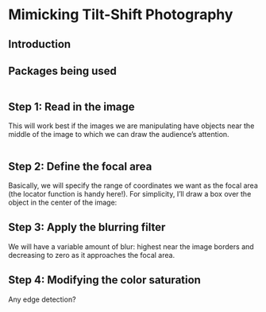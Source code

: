 # Mimicking Tilt-Shift Photography  {#tiltShift}

## Introduction


## Packages being used

```r

```

## Step 1: Read in the image

This will work best if the images we are manipulating have objects near the middle of the image to which we can draw the audience's attention.

```r
   
```

## Step 2: Define the focal area

Basically, we will specify the range of coordinates we want as the focal area (the locator function is handy here!). For simplicity, I'll draw a box over the object in the center of the image:

## Step 3: Apply the blurring filter

We will have a variable amount of blur: highest near the image borders and decreasing to zero as it approaches the focal area.

## Step 4: Modifying the color saturation


Any edge detection?